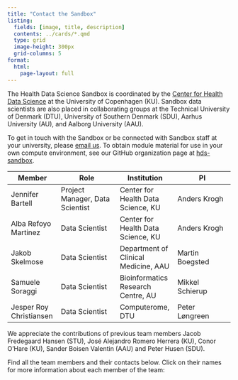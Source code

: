 ```yaml
---
title: "Contact the Sandbox"
listing:
  fields: [image, title, description]
  contents: ../cards/*.qmd
  type: grid
  image-height: 300px
  grid-columns: 5
format:
  html:
    page-layout: full
---
```


The Health Data Science Sandbox is coordinated by the [Center for Health Data Science](https://heads.ku.dk/)
at the University of Copenhagen (KU). Sandbox data scientists are also placed in collaborating groups at
the Technical University of Denmark (DTU), University of Southern Denmark (SDU), Aarhus University (AU),
and Aalborg University (AAU).

To get in touch with the Sandbox or be connected with Sandbox staff at your university,
please [email us](mailto:nhds_sandbox@sund.ku.dk). To obtain module material for use in your
own compute environment, see our GitHub organization page
at [hds-sandbox](https://github.com/hds-sandbox/).

| Member                        | Role                                | Institution                        | PI                                 |
|-------------------------------|-------------------------------------|------------------------------------|------------------------------------|
| Jennifer Bartell              | Project Manager, Data Scientist | Center for Health Data Science, KU |Anders Krogh                        |
| Alba Refoyo Martinez          | Data Scientist                      | Center for Health Data Science, KU |Anders Krogh                        |
| Jakob Skelmose                | Data Scientist                      | Department of Clinical Medicine, AAU|Martin Boegsted                    |
| Samuele Soraggi               | Data Scientist                      | Bioinformatics Research Centre, AU |Mikkel Schierup                     |
| Jesper Roy Christiansen       | Data Scientist                      | Computerome, DTU                   |Peter Løngreen                     |

<style>
table {
  font-size: 16px; /* Set the desired font size here */
  width: 100%;
  border-collapse: collapse;
}
table tbody tr:hover {
  background-color: #f0f0f0; /* Highlight color */
}
</style>



We appreciate the contributions of previous team members Jacob Fredegaard Hansen (STU), José Alejandro Romero Herrera (KU), Conor O'Hare (KU), Sander Boisen Valentin (AAU) and Peter Husen (SDU).


Find all the team members and their contacts below. Click on their names for more information about each member of the team: